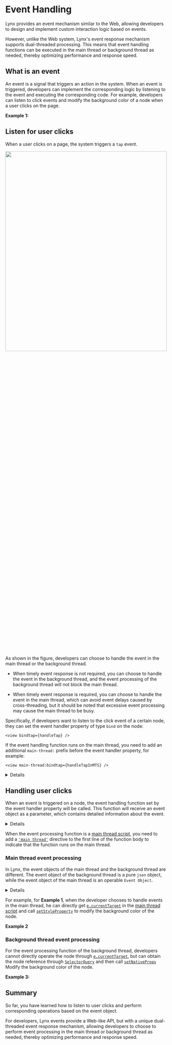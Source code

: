 
# Event Handling

Lynx provides an event mechanism similar to the Web, allowing developers to design and implement custom interaction logic based on events.

However, unlike the Web system, Lynx's event response mechanism supports dual-threaded processing. This means that event handling functions can be executed in the main thread or background thread as needed, thereby optimizing performance and response speed.

## What is an event

An event is a signal that triggers an action in the system. When an event is triggered, developers can implement the corresponding logic by listening to the event and executing the corresponding code. For example, developers can listen to click events and modify the background color of a node when a user clicks on the page.

**Example 1:**

<Go
  example="event"
  defaultFile="src/event_bubble/index.tsx"
  defaultEntryFile="dist/event_bubble.lynx.bundle"
  img="https://lf-lynx.tiktok-cdns.com/obj/lynx-artifacts-oss-sg/lynx-website/assets/doc/event/event_bubble.gif"
  highlight="{7-12,23}"
  entry="src/event_bubble"
/>

## Listen for user clicks

When a user clicks on a page, the system triggers a `tap` event.

<img
  src="https://lf-lynx.tiktok-cdns.com/obj/lynx-artifacts-oss-sg/lynx-website/assets/doc/event/event_handling.png"
  width="100%"
  height="40%"
/>

As shown in the figure, developers can choose to handle the event in the main thread or the background thread.

- When timely event response is not required, you can choose to handle the event in the background thread, and the event processing of the background thread will not block the main thread.

- When timely event response is required, you can choose to handle the event in the main thread, which can avoid event delays caused by cross-threading, but it should be noted that excessive event processing may cause the main thread to be busy.

Specifically, if developers want to listen to the click event of a certain node, they can set the event handler property of type `bind` on the node:

```tsx
<view bindtap={handleTap} />
```

If the event handling function runs on the main thread, you need to add an additional `main-thread:` prefix before the event handler property, for example:

```tsx
<view main-thread:bindtap={handleTapInMTS} />
```

<Details title="How to intercept or specifically listen to an event?">

In Lynx
, the event handler property can also implement event interception and cross-component event listening. For details, please refer to [Event Propagation](guide/interaction/event-handling/event-propagation).

</Details>

## Handling user clicks

When an event is triggered on a node, the event handling function set by the event handler property will be called. This function will receive an event object as a parameter, which contains detailed information about the event.

<Details title="What are the event objects?">
  All event objects inherit from [Event](api/lynx-api/event/event). Developers
  can write event processing logic based on event objects in event processing
  functions.
</Details>

When the event processing function is a [main thread script](../../react/main-thread-script.mdx), you need to add a [`'main thread'`](../../api/react/Document.directives.mdx#main-thread) directive to the first line of the function body to indicate that the function runs on the main thread.

### Main thread event processing

In Lynx, the event objects of the main thread and the background thread are different. The event object of the background thread is a pure `json` object, while the event object of the main thread is an operable `Event Object`.

<Details title="How to operate nodes based on event objects?">
  Lynx provides a variety of ways to operate nodes, please refer to
  [Manipulating
  elements](guide/interaction/event-handling/manipulating-element.react) for
  details.
</Details>

For example, for **Example 1**, when the developer chooses to handle events in the main thread, he can directly get [`e.currentTarget`](../../../api/lynx-api/event/event.mdx#currenttarget) in the [main thread script](../../react/main-thread-script.mdx) and call [`setStyleProperty`](../../api/lynx-api/main-thread/main-thread-element.mdx#elementsetstyleproperty) to modify the background color of the node.

**Example 2**

<Go
  example="event"
  defaultFile="src/event_node_eom/index.tsx"
  defaultEntryFile="dist/event_node_eom.lynx.bundle"
  img="https://lf-lynx.tiktok-cdns.com/obj/lynx-artifacts-oss-sg/lynx-website/assets/doc/event/event_node_eom.gif"
  highlight="{4-11,16}"
  entry="src/event_node_eom"
/>

### Background thread event processing

For the event processing function of the background thread, developers cannot directly operate the node through [`e.currentTarget`](../../../api/lynx-api/event/event.mdx#currenttarget), but can obtain the node reference through [`SelectorQuery`](../../../api/lynx-api/selector-query.mdx) and then call [`setNativeProps`](../../api/lynx-api/nodes-ref/nodes-ref-set-native-props.mdx) Modify the background color of the node.

**Example 3:**

<Go
  example="event"
  defaultFile="src/event_node_sq/index.tsx"
  defaultEntryFile="dist/event_node_sq.lynx.bundle"
  img="https://lf-lynx.tiktok-cdns.com/obj/lynx-artifacts-oss-sg/lynx-website/assets/doc/event/event_node_sq.gif"
  highlight="{5-16,21}"
  entry="src/event_node_sq"
/>

## Summary

So far, you have learned how to listen to user clicks and perform corresponding operations based on the event object.

For developers, Lynx events provide a Web-like API, but with a unique dual-threaded event response mechanism, allowing developers to choose to perform event processing in the main thread or background thread as needed, thereby optimizing performance and response speed.

